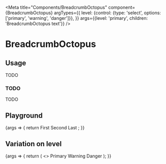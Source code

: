 
<Meta
  title="Components/BreadcrumbOctopus"
  component={BreadcrumbOctopus}
  argTypes={{
    level: {control: {type: 'select', options: ['primary', 'warning', 'danger']}},
  }}
  args={{level: 'primary', children: 'BreadcrumbOctopus text'}}
/>

# BreadcrumbOctopus

## Usage

TODO

### TODO

TODO

## Playground

<Canvas>
  <Story name="Standard">
    {args => {
      return <BreadcrumbOctopus {...args}>
        <Item gradient={120}>First</Item>
        <Separator/>
        <Item gradient={120}>Second</Item>
        <Separator/>
        <Item gradient={100}>Last</Item>
      </BreadcrumbOctopus>;
    }}
  </Story>
</Canvas>

<ArgsTable story="Standard" />

## Variation on level

<Canvas>
  <Story name="Level">
    {args => {
      return (
        <>
          <BreadcrumbOctopus {...args} level="primary">
            Primary
          </BreadcrumbOctopus>
          <BreadcrumbOctopus {...args} level="warning">
            Warning
          </BreadcrumbOctopus>
          <BreadcrumbOctopus {...args} level="danger">
            Danger
          </BreadcrumbOctopus>
        </>
      );
    }}
  </Story>
</Canvas>
